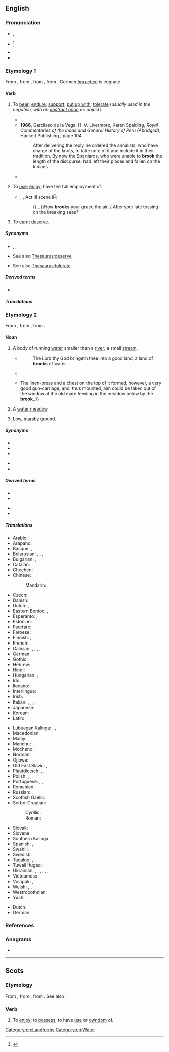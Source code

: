 {{also|Brook}}
==English==
{{wikipedia|dab=brook}}

===Pronunciation===
* {{enPR|brŏŏk}}, {{IPA|en|/bɹʊk/}}
* {{a|obsolete}} {{IPA|en|/bɹuːk/}}<ref>{{R:Critical Pronouncing Dictionary|Brook|144|2|ppage=1}}</ref>
* {{audio|en|en-us-brook.ogg|Audio (US)}}
* {{rhymes|en|ʊk}}

===Etymology 1===
{{root|en|ine-pro|*bʰruHg-}}
From {{inh|en|enm|brouken|t=to use, enjoy}}, from {{inh|en|ang|brūcan|t=to enjoy, brook, use, possess, partake of, spend}}, from {{inh|en|gem-pro|*brūkaną|t=to enjoy, use}}, from {{der|en|ine-pro|*bʰruHg-|t=to enjoy}}. German ''[[brauchen#Etymology 1|brauchen]]'' is cognate.

====Verb====
{{en-verb}}

# {{lb|en|transitive|formal}} To [[bear]]; [[endure]]; [[support]]; [[put up with]]; [[tolerate]] (''usually used in the negative, with an [[abstract noun]] as object'').
#: {{ux|en|I will not '''brook''' any disobedience. &emsp; I will '''brook''' no refusal. &emsp; I will '''brook''' no impertinence.}}
#* {{quote-book|en|year=1922|author={{w|Ben Travers}}
|chapter=6|title=[http://openlibrary.org/works/OL1521052W A Cuckoo in the Nest]
|passage=But Sophia's mother was not the woman to '''brook''' defiance. After a few moments' vain remonstrance her husband complied. His manner and appearance were suggestive of a satiated sea-lion.}}
#* '''1966''', Garcilaso de la Vega, H. V. Livermore, Karen Spalding, ''Royal Commentaries of the Incas and General History of Peru (Abridged)'', Hackett Publishing {{ISBN|9781603849289}}, page 104
#*: After delivering the reply he ordered the annalists, who have charge of the knots, to take note of it and include it in their tradition. By now the Spaniards, who were unable to '''brook''' the length of the discourse, had left their places and fallen on the Indians
#* {{quote-web|en|author=Alex McLevy|title=The final Game Of Thrones brings a pensive but simple meditation about stories (newbies)
|url=https://tv.avclub.com/the-final-game-of-thrones-brings-a-pensive-and-dark-med-1834878199|work={{w|The A.V. Club}}|date=19 May 2019|passage=The faith in destiny and moral certainty claimed by would-be liberators '''brooks''' no resistance, and to register objections to their devotion is to be seen as the enemy of rightness.}}
# {{lb|en|transitive|obsolete}} To [[use]]; [[enjoy]]; have the full employment of.
#* {{circa|1595}} {{w|William Shakespeare}}, ''{{w|Richard II (play)|Richard II}}'', Act III scene ii<sup>[http://shakespeare.mit.edu/richardii/index.html]</sup>:
#*: {{...}}How '''brooks''' your grace the air, / After your late tossing on the breaking seas?
# {{lb|en|transitive|obsolete}} To [[earn]]; [[deserve]].

=====Synonyms=====
* {{sense|use}} {{l|en|apply}}, {{l|en|employ}}, {{l|en|utilize}}
* {{sense|earn}} See also [[Thesaurus:deserve]]
* {{sense|tolerate}} See also [[Thesaurus:tolerate]]

=====Derived terms=====
* {{l|en|abrook}}

=====Translations=====
{{trans-see|tolerate}}

===Etymology 2===
From {{inh|en|enm|brook}}, from {{inh|en|ang|brōc|t=brook; stream; torrent}}, from {{inh|en|gmw-pro|*brōk|t=stream}}.

====Noun====
{{en-noun}}

# A body of running [[water]] smaller than a [[river]]; a small [[stream]].
#* {{RQ:KJV|Deuteronomy|8|7}}
#*: The Lord thy God bringeth thee into a good land, a land of '''brooks''' of water.
#* {{RQ:Shakespeare Merchant of Venice|act=V|scene=i|passage=empties itself, as doth an inland '''brook''' / into the main of waters}}
#* {{RQ:Jefferies Amateur Poacher|chapter=1|passage=But then I had the [massive] flintlock by me for protection. ¶{{...}}The linen-press and a chest on the top of it formed, however, a very good gun-carriage; and, thus mounted, aim could be taken out of the window at the old mare feeding in the meadow below by the '''brook''',{{nb...}}.}}
# {{lb|en|Sussex|Kent}} A [[water meadow]].
# {{lb|en|Sussex|Kent|in the plural}} Low, [[marshy]] ground.

=====Synonyms=====
{{top2}}
* {{l|en|beck}}
* {{l|en|burn}}
* {{l|en|coulee}}
{{mid}}
* {{l|en|creek}}
* {{l|en|stream}}
{{bottom}}

=====Derived terms=====
{{top2}}
* {{l|en|Bessbrook}}
* {{l|en|Holcombe Brook}}
{{mid}}
* {{l|en|Rea Brook}}
* {{l|en|Stamford Brook}}
{{bottom}}

=====Translations=====
{{trans-top|a small stream}}
* Arabic: {{t+|ar|غَدِير|m}}
* Arapaho: {{t|arp|kohˀowuˀ}}
* Basque: {{t|eu|erreka}}, {{t|eu|latsa}}
* Belarusian: {{t|be|руча́й|m}}, {{t|be|ручаі́на|f}}, {{t|be|раўчу́к|m}}, {{t|be|пато́к|m}}
* Bulgarian: {{t+|bg|пото́к|m}}, {{t+|bg|ру́чей|m}}
* Catalan: {{t+|ca|rierol|m}}
* Chechen: {{t|ce|татол}}
* Chinese:
*: Mandarin: {{t+|cmn|小河|tr=xiǎohé}}, {{t+|cmn|溪流|tr=xīliú}}
* Czech: {{t+|cs|potok|m}}
* Danish: {{t+|da|bæk|c}}
* Dutch: {{t+|nl|beek|f}}, {{t+|nl|broek}}
* Eastern Bontoc: {{t|ebk|kinnaw}}, {{t|ebk|arog-og}}
* Esperanto: {{t|eo|rivereto}}; {{t+|eo|rojo}} {{qualifier|poetic}}
* Estonian: {{t|et|oja}}
* Farefare: {{t|gur|kʋlga}}
* Faroese: {{t|fo|løkur|m}}
* Finnish: {{t+|fi|puro}}; {{q|dialectal}} {{t+|fi|oja}}
* French: {{t+|fr|ruisselet|m}}
* Galician: {{t|gl|regacho|m}}, {{t|gl|regato|m}}, {{t+|gl|regueiro|m}}, {{t+|gl|rego|m}}, {{t+|gl|corgo|m}}
* German: {{t+|de|Bach|m}}
* Gothic: {{t|got|𐍂𐌹𐌽𐌽𐍉|f}}
* Hebrew: {{t+|he|פֶּלֶג|m|tr=péleg}}
* Hindi: {{t+|hi|कुल्या|f}}
* Hungarian: {{t+|hu|patak}}, {{t+|hu|csermely}}
* Ido: {{t+|io|rivereto}}
* Ilocano: {{t|ilo|waig}}
* Interlingua: {{t|ia|rivo}}
* Irish: {{t+|ga|sruthán|m}}
* Italian: {{t+|it|ruscello|m}}, {{t+|it|rio|m}}, {{t|it|corso d'acqua}}, {{t|it|rivo|m}}
* Japanese: {{t+|ja|小川|tr=ogawa}}
* Korean: {{t+|ko|시내}}
* Latin: {{t|la|rīvulus|m}}
{{trans-mid}}
* Lubuagan Kalinga: {{t|knb|wain}}, {{t|knb|ewagit}}, {{t|knb|suɏong}}
* Macedonian: {{t|mk|поток|m}}
* Malay: {{t|ms|anak sungai kecil}}
* Manchu: {{t|mnc|ᠪᡳᡵᡤᠠᠨ}}
* Mòcheno: {{t|mhn|pòch|f}}
* Norman: {{t|nrf|dou|m}} {{qualifier|Jersey}}
* Ojibwe: {{t|oj|ziibiins}}
* Old East Slavic: {{t|orv|ручии|m}}, {{t|orv|ручаи|m}}
* Plautdietsch: {{t+|pdt|Bach|n}}, {{t|pdt|Rie|f}}, {{t|pdt|Schelsel|n}}
* Polish: {{t+|pl|strumyk|m}}, {{t+|pl|potok|m}}, {{t+|pl|ruczaj|m}} {{qualifier|dated or literary}}
* Portuguese: {{t+|pt|riacho|m}}, {{t+|pt|corgo|m}}, {{t+|pt|córrego|m}}
* Romanian: {{t+|ro|pârâu|n}}
* Russian: {{t+|ru|руче́й|m}}, {{t+|ru|речу́шка|f}}
* Scottish Gaelic: {{t|gd|allt|m}}
* Serbo-Croatian:
*: Cyrillic: {{t|sh|по̀ток|m}}
*: Roman: {{t+|sh|pòtok|m}}
* Slovak: {{t|sk|potok|m}}
* Slovene: {{t+|sl|pótok|m}}
* Southern Kalinga: {{t|ksc|wail}}
* Spanish: {{t+|es|arroyo|m}}, {{t|es|arroyuelo|m}}
* Swahili: {{t|sw|kijito}}
* Swedish: {{t+|sv|bäck|c}}
* Tagalog: {{t|tl|saimsim}}, {{t|tl|sapa}}, {{t|tl|batis}}
* Tuwali Ifugao: {{t|ifk|wa-el}}
* Ukrainian: {{t+|uk|струмо́к|m}}, {{t+|uk|поті́к|m}}, {{t|uk|течія́|f}}, {{t+|uk|руча́й|m}}, {{t+|uk|стру́мінь|m}}, {{t|uk|пото́чина|f}}, {{t+|uk|бурча́к|m}}
* Vietnamese: {{t+|vi|lạch}}
* Volapük: {{t+|vo|bluk}}, {{qualifier|diminutive}} {{t+|vo|blukil}}
* Welsh: {{t+|cy|nant|f}}, {{t|cy|ffrwd|f}}, {{t|cy|afonig|f}}
* Westrobothnian: {{t|gmq-bot|tärg|f}}
* Yuchi: {{t|yuc|sʼakʼo}}
{{trans-bottom}}
{{trans-top|meadow, march}}
* Dutch: {{t+|nl|broek|n}}
* German: {{t+|de|Bruch}}
{{trans-bottom}}

===References===
<references/>

===Anagrams===
* {{anagrams|en|a=bkoor|Borko|Borok|bokor|obrok}}

[[Category:en:Landforms]]
[[Category:en:Water]]

----

==Scots==

===Etymology===
From {{der|sco|enm|broken|bro(o)ken|to use, enjoy, digest}}, from {{der|sco|ang|brūcan||to use, enjoy}}, from {{inh|en|gem-pro|*brūkaną}}. See also {{l|sco|brouk}}.

===Verb===
{{head|sco|verb|head=tae brook}}

# To [[enjoy]]; to [[possess]]; to have [[use]] or [[owndom]] of.